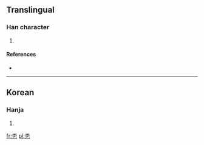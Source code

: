 ==Translingual==

===Han character===
{{Han char|rn=5|rad=乙|as=06|sn=7|four=|canj=火木弓 (FDN)}}

# {{defn|Han|sort=乙06}}

====References====
* {{Han ref|kx=0084.161|dkj=|dj=|hdz=|uh=3418|ud=13336|bh=|bd=}}

----

==Korean==

===Hanja===
{{ko-hanja|hangeul=쌀|rv=ssal|mr=ssal|y=ssal}}

# {{defn|Korean|sort=乙06}}

[[fr:㐘]]
[[pl:㐘]]
